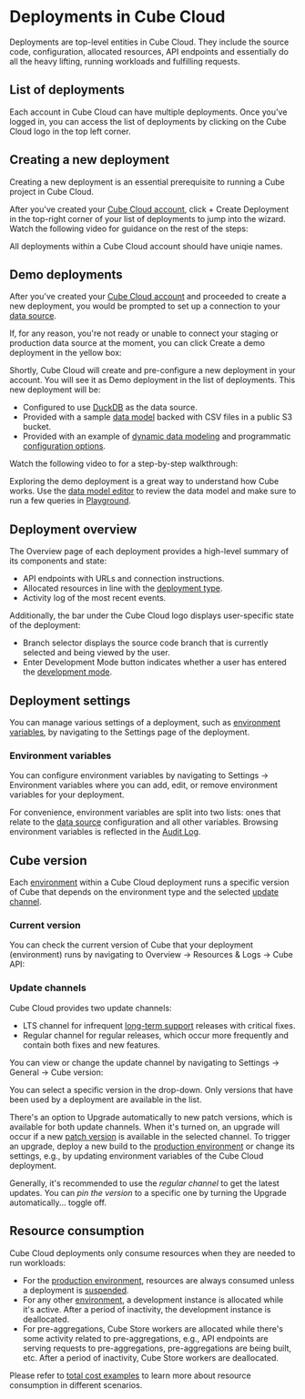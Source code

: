 # Deployments in Cube Cloud

Deployments are top-level entities in Cube Cloud. They include the source
code, configuration, allocated resources, API endpoints and essentially
do all the heavy lifting, running workloads and fulfilling requests.

## List of deployments

Each account in Cube Cloud can have multiple deployments. Once you've
logged in, you can access the list of deployments by clicking on
the&nbsp;<Btn>Cube Cloud</Btn> logo in the top left corner.

<Screenshot src="https://ucarecdn.com/cdd5831a-a8f8-4342-bc3e-25aab2c04a5b/"/>

## Creating a new deployment

Creating a new deployment is an essential prerequisite to running a Cube
project in Cube Cloud.

After you've created your [Cube Cloud account][cube-cloud-signup],
click&nbsp;<Btn>+ Create Deployment</Btn> in the top-right corner of your
list of deployments to jump into the wizard. Watch the following video for
guidance on the rest of the steps:

<YouTubeVideo url="https://www.youtube.com/embed/HVZ4ytDEjqc" />

All deployments within a Cube Cloud account should have uniqie names.

## Demo deployments

After you've created your [Cube Cloud account][cube-cloud-signup] and
proceeded to create a new deployment, you would be prompted to set up a
connection to your [data source][ref-data-source].

If, for any reason, you're not ready or unable to connect your staging or
production data source at the moment, you can click&nbsp;<Btn>Create a demo
deployment</Btn> in the yellow box:

<Screenshot src="https://ucarecdn.com/559aeebe-d20f-4510-a22c-62532b59cbcc/"/>

Shortly, Cube Cloud will create and pre-configure a new deployment in your
account. You will see it as&nbsp;<Btn>Demo deployment</Btn> in the list of
deployments. This new deployment will be:

- Configured to use [DuckDB][ref-duckdb] as the data source.
- Provided with a sample [data model][ref-data-model] backed with CSV files
in a public S3 bucket.
- Provided with an example of [dynamic data modeling][ref-dynamic-data-models]
and programmatic [configuration options][ref-config-options].

Watch the following video to for a step-by-step walkthrough:

<YouTubeVideo
  url="https://www.youtube.com/embed/XeaZPUQRC8M"
  aspectRatio={4/2.78}
/>

Exploring the demo deployment is a great way to understand how Cube works.
Use the [data model editor][ref-data-model] to review the data model and
make sure to run a few queries in [Playground][ref-playground].

## Deployment overview

The&nbsp;<Btn>Overview</Btn> page of each deployment provides a high-level
summary of its components and state:
* API endpoints with URLs and connection instructions.
* Allocated resources in line with the [deployment type][ref-deployment-types].
* Activity log of the most recent events.

<Screenshot src="https://ucarecdn.com/af8129b4-19bb-4dc1-90db-a726da367de8/"/>

Additionally, the bar under the&nbsp;<Btn>Cube Cloud</Btn> logo displays
user-specific state of the deployment:
* Branch selector displays the source code branch that is currently
  selected and being viewed by the user.
* <Btn>Enter Development Mode</Btn> button indicates whether a user has
  entered the [development mode][ref-dev-mode].

## Deployment settings

You can manage various settings of a deployment, such as [environment
variables](#environment-variables), by navigating to the <Btn>Settings</Btn> page of the
deployment.

### Environment variables

You can configure environment variables by navigating to <Btn>Settings → Environment
variables</Btn> where you can add, edit, or remove environment variables for your
deployment.

For convenience, environment variables are split into two lists: ones that relate to
the [data source][ref-data-sources] configuration and all other variables.
Browsing environment variables is reflected in the [Audit Log][ref-audit-log].

<Screenshot src="https://ucarecdn.com/e7d6cbc3-ed83-492c-9376-dee501ae747a/" />

## Cube version

Each [environment][ref-environments] within a Cube Cloud deployment runs a specific
version of Cube that depends on the environment type and the selected [update
channel](#update-channels).

### Current version

You can check the current version of Cube that your deployment (environment) runs by
navigating to <Btn>Overview → Resources & Logs → Cube API</Btn>:

<Screenshot
  src="https://ucarecdn.com/83a5010a-3c02-4ce1-8e4f-fdbb2efc6a90/"
  highlight="inset(42.5% 42.5% 32.5% 4% round 10px)"
/>

### Update channels

Cube Cloud provides two update channels:

* <Btn>LTS channel</Btn> for infrequent [long-term support][ref-lts] releases with
critical fixes.
* <Btn>Regular channel</Btn> for regular releases, which occur more frequently and
contain both fixes and new features.

You can view or change the update channel by navigating to <Btn>Settings →
General → Cube version</Btn>:

<Screenshot
  src="https://ucarecdn.com/3ef5fa36-4b27-437c-aa70-dbc0aa01255d/"
  highlight="inset(36% 41% 34% 21% round 10px)"
/>

You can select a specific version in the drop-down. Only versions that have been used by
a deployment are available in the list.

There's an option to <Btn>Upgrade automatically to new patch versions</Btn>, which is
available for both update channels. When it's turned on, an upgrade will occur if a new
[patch version][link-semver] is available in the selected channel. To trigger an upgrade,
deploy a new build to the [production environment][ref-environments-prod] or change its
settings, e.g., by updating environment variables of the Cube Cloud deployment.

Generally, it's recommended to use the _regular channel_ to get the latest updates.
You can _pin the version_ to a specific one by turning the <Btn>Upgrade automatically...</Btn>
toggle off.

## Resource consumption

Cube Cloud deployments only consume resources when they are needed to run workloads:

* For the [production environment][ref-environments-prod], resources are always consumed
unless a deployment is [suspended][ref-auto-sus].
* For any other [environment][ref-environments], a development instance is allocated
while it's active. After a period of inactivity, the development instance is deallocated.
* For pre-aggregations, Cube Store workers are allocated while there's some
  activity related to pre-aggregations, e.g., API endpoints are serving
  requests to pre-aggregations, pre-aggregations are being built, etc.
  After a period of inactivity, Cube Store workers are deallocated.

Please refer to [total cost examples][ref-total-cost] to learn more about
resource consumption in different scenarios.


[cube-cloud-signup]: https://cubecloud.dev/auth/signup
[ref-deployment-types]: /product/deployment/cloud/deployment-types
[ref-dev-mode]: /product/workspace/dev-mode
[ref-auto-sus]: /product/deployment/cloud/auto-suspension
[ref-total-cost]: /product/deployment/cloud/pricing#total-cost-examples
[ref-data-source]: /product/configuration/data-sources
[ref-duckdb]: /product/configuration/data-sources/duckdb
[ref-data-model]: /product/data-modeling/overview
[ref-dynamic-data-models]: /product/data-modeling/dynamic
[ref-config-options]: /product/configuration#configuration-options
[ref-data-model]: /product/workspace/data-model
[ref-playground]: /product/workspace/playground
[ref-environments]: /product/workspace/environments
[ref-environments-prod]: /product/workspace/environments#production-environment
[ref-lts]: /product/distribution#long-term-support
[link-semver]: https://semver.org
[ref-data-sources]: /product/configuration/data-sources
[ref-audit-log]: /product/workspace/audit-log